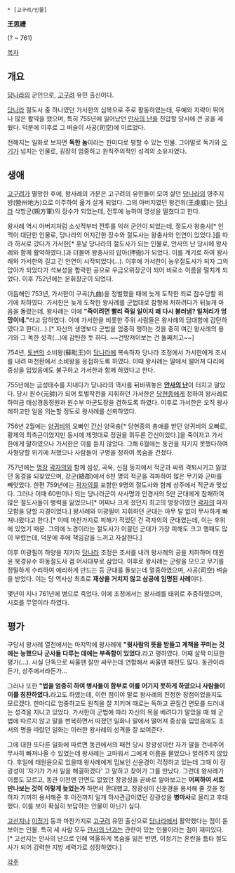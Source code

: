  * [고구려/인물]

'''王思禮'''

(? ~ 761)

[[목차]]
== 개요 ==
[[당나라]]의 군인으로, [[고구려]] 유민 출신이다.

[[당나라]] 절도사 중 하나였던 가서한의 심복으로 주로 활동하였는데, 무예와 지략이 뛰어나 많은 활약을 했으며, 특히 755년에 일어났던 [[안사의 난]]을 진압할 당시에 큰 공을 세웠다. 덕분에 이후로 그 벼슬이 사공(司空)에 이르었다.

전해지는 일화로 보자면 '''독한 놈'''이라는 한마디로 평할 수 있는 인물. 그야말로 독기와 [[오기]]가 넘치는 인물로, 굉장히 엄중하고 원칙주의적인 성격의 소유자였다.

== 생애 ==
[[고구려]]가 멸망한 후에, 왕사례의 가문은 고구려의 유민들이 모여 살던 [[당나라]]의 영주지방(營州地方)으로 이주하여 옮겨 살게 되었다. 그의 아버지였던 왕건위(王虔威)는 [[당나라]] 삭방군(朔方軍)의 장수가 되었는데, 전투에 능하여 명성을 떨쳤다고 한다.

왕사례 역시 아버지처럼 소싯적부터 전투를 익혀 군인이 되었는데, 절도사 왕충사[* 인맥이 대단한 인물로, 당나라의 어지간한 장수와 절도사는 왕충사와 인연이 있었다.]를 따라 하서로 갔다가 가서한[* 훗날 당나라의 절도사가 되는 인물로, 안사의 난 당시에 왕사례와 함께 활약하였다.]과 더불어 왕충사의 압아(押衙)가 되었다. 이를 계기로 하여 왕사례와 가서한의 길고 긴 인연이 시작되었다(...). 이후에 가서한이 농우절도사가 되자 그의 압아가 되었다가 석보성을 함락한 공으로 우금오위장군이 되어 비로소 이름을 떨치게 되었다. 이후 752년에는 운휘장군이 되었다.

이듬해인 753년, 가서한이 구곡(九曲)을 정벌했을 때에 늦게 도착한 죄로 참수당할 위기에 처하였다. 가서한은 늦게 도착한 왕사례를 군법대로 참형에 처하려다가 뒤늦게 마음을 돌렸는데, 왕사례는 이에 '''"죽이려면 빨리 죽일 일이지 왜 다시 불러냄? 일처리가 엉망이네."'''라고 답하였다. 이에 가서한을 비롯한 주위 사람들은 왕사례의 담대함에 감탄하였다고 한다(...).[* 자신의 생명보다 군법을 엄중히 행하는 것을 중히 여긴 왕사례의 용기와 그 독한 성격(...)에 감탄한 듯 하다. ~~건방져이보는 건 둘째치고~~]

754년, [[토번]]의 소비왕(蘇毗王)이 [[당나라]]에 복속하자 당나라 조정에서 가서한에게 조서를 내려 마천환에서 소비왕을 응접하도록 하였다. 이때 왕사례는 말에서 떨어져 다리에 중상을 입었음에도 불구하고 가서한과 함께 하였다고 한다. 

755년에는 금성태수를 지내다가 당나라의 역사를 뒤바꿔놓은 '''[[안사의 난]]'''이 터지고 말았다. 당시 원수(元帥)가 되어 토벌작전을 지휘하던 가서한은 [[당현종]]에게 청하여 왕사례로 하여금 태상경동정원과 원수부 마군도장을 겸하도록 하였다. 이후로 가서한은 오직 왕사례하고만 일을 의논할 정도로 왕사례를 신뢰하였다.

756년 2월에는 [[양귀비]]의 오빠인 [[간신]] 양국충[* 당현종의 총애를 받던 양귀비의 오빠로, 황제의 최측근이었지만 동시에 제멋대로 정권을 휘두른 간신이었다.]을 죽이자고 가서한에게 말하였으나 가서한은 이를 듣지 않았다. 그해 6월에는 동관을 지키지 못했다하여 사형당할 위기에 처했으나 사람들이 구명을 청하여 목숨을 건졌다.

757년에는 [[명장]] [[곽자의]]와 함께 섬성, 곡옥, 신점 등지에서 적군과 싸워 격퇴시키고 잃었던 동경을 되찾았으며, 강군(絳郡)에서 6천 명의 적군을 격파하여 많은 무기와 군마를 빼앗았다. 한편 759년에는 [[곽자의]]를 포함한 9명의 절도사와 함께 상주에서 적군과 맞섰다. 그러나 이때 60만이나 되는 당나라군이 사사명과 안경서의 5만 군대에게 참패하여 많은 절도사들이 병력을 잃었으나[* 어찌나 크게 졌던지 최고의 명장이였던 [[곽자의]] 마저 모함을 당할 지경이었다.] 왕사례와 이광필이 지휘하던 군대는 아무 탈 없이 무사하게 빠져나왔다고 한다.[* 이때 마찬가지로 피해가 적었던 건 곽자의의 군대였는데, 이는 후위에 있었기 때문. 그외에 노경이라는 절도사가 이끌던 군대가 가장 피해도 크고 행패도 많이 부렸는데, 덕분에 후에 책임감을 느끼고 자살한다.]

이후 이광필이 하양을 지키자 [[당나라]] 조정은 조서를 내려 왕사례의 공을 치하하며 태원윤 북경유수 하동절도사 겸 어사대부로 삼았다. 이후로 왕사례는 군량을 모으고 무기를 정밀하게 수리하여 예리하게 만드는 등 군대를 돌보는데 열중하였으며, 사공(司空) 벼슬을 받았다. 이는 당 역사상 최초로 '''재상을 거치지 않고 삼공에 임명된 사례'''이다.

몇년이 지나 761년에 병으로 죽었다. 이에 조정에서는 왕사례를 태위로 추증하였으며, 시호를 무열이라 하였다.

== 평가 ==
구당서 왕사례 열전에서는 마지막에 왕사례에 '''"윗사람의 뜻을 받들고 계책을 꾸미는 것에는 능했으나 군사들 다루는 데에는 부족함이 있었다.'''라고 평하였다. 어째 살짝 미묘한 평가(...). 사실 단독으로 싸울땐 잘만 싸우는데 연합해서 싸울땐 패전도 많다. 동관이라든가, 상주에서라든가...

그러나 또한 '''"법을 엄중히 하여 병사들이 함부로 이를 어기지 못하게 하였으니 사람들이 이를 칭찬하였다.'''라고도 하였는데, 이런 점이야 말로 왕사례의 진정한 장점이었을지도 모르겠다. 한마디로 엄중하고도 원칙을 잘 지키며 때로는 독하고 끈질긴 면모를 드러내는 성격을 지니고 있었다. 가서한이 군법에 따라 자신의 목을 베려다가 말았을 때 왜 군법에 따르지 않고 말을 번복하면서 따졌던 일화나 말에서 떨어져 중상을 입었음에도 조서의 명을 따랐던 일화는 이러한 왕사례의 성격을 잘 보여준다.

그에 대한 또다른 일화에 따르면 동관에서의 패전 당시 장광성이란 자가 말을 건네주어 무사히 빠져나올 수 있었는데 왕사례는 고마워서 그에게 이름을 물었으나 알려주지 않았다. 후일에 태원윤으로 있을때 왕사례에게 밉보인 신운경이 걱정하고 있는데 그때 이 장광성이 '자기가 가서 일을 해결하겠다' 고 말하고 찾아가 그를 만났다. 그런데 왕사례가 이름도 모르고, 동관 이전엔 안면도 없었던 장광성을 곧바로 알아보고는 '''어찌하여 서로 만나보는 것이 이렇게 늦었는가''' 하면서 환대했고, 장광성이 신운경을 용서해 줄 것을 청하자 기꺼히 용서해준 후 이전까지 일개 하사관급이였던 장광성을 '''병마사'''로 올리고 후대했다. 이를 보아 확실히 보답하는 인물이 아닌가 싶다.

[[고선지]]나 [[이정기]] 등과 마찬가지로 [[고구려]] 유민 출신으로 [[당나라]]에서 활약했다는 점이 돋보이는 인물. 특히 세 사람 모두 [[안사의 난]]과는 관련이 있는 인물이라는 점이 재미있다.[* 고선지는 안사의 난으로 인해 억울하게 목숨을 잃은 반면, 이정기는 혼란을 틈타 절도사가 되어 강력한 지방 세력가로 성장하였다.]

[[각주]]
